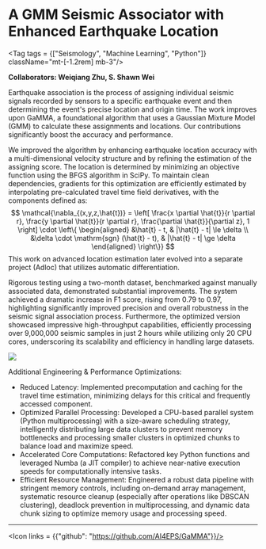 
# A GMM Seismic Associator with Enhanced Earthquake Location
<Tag tags = {["Seismology", "Machine Learning", "Python"]} className="mt-[-1.2rem] mb-3"/>

**Collaborators: Weiqiang Zhu, S. Shawn Wei**

Earthquake association is the process of assigning individual seismic signals recorded by sensors to a specific earthquake event and then determining the event's precise location and origin time. The work improves upon GaMMA, a foundational algorithm that uses a Gaussian Mixture Model (GMM) to calculate these assignments and locations. Our contributions significantly boost the accuracy and performance.

We improved the algorithm by enhancing earthquake location accuracy with a multi-dimensional velocity structure and by refining the estimation of the assigning score. The location is determined by minimizing an objective function using the BFGS algorithm in SciPy. To maintain clean dependencies, gradients for this optimization are efficiently estimated by interpolating pre-calculated travel time field derivatives, with the components defined as:
$$
    \mathcal{\nabla_{(x,y,z,\hat{t})} = \left[ 
    \frac{x \partial \hat{t}}{r \partial r},
    \frac{y \partial \hat{t}}{r \partial r},
    \frac{\partial \hat{t}}{\partial z},
    1 \right]
    \cdot
    \left\{
        \begin{aligned}
        &\hat{t} - t, & |\hat{t} - t| \le \delta \\
        &\delta \cdot \mathrm{sgn} (\hat{t} - t), & |\hat{t} - t| \ge \delta
        \end{aligned}
    \right\}}
$$ 
This work on advanced location estimation later evolved into a separate project (Adloc) that utilizes automatic differentiation.

Rigorous testing using a two-month dataset, benchmarked against manually associated data, demonstrated substantial improvements. The system achieved a dramatic increase in F1 score, rising from 0.79 to 0.97, highlighting significantly improved precision and overall robustness in the seismic signal association process. Furthermore, the optimized version showcased impressive high-throughput capabilities, efficiently processing over 9,000,000 seismic samples in just 2 hours while utilizing only 20 CPU cores, underscoring its scalability and efficiency in handling large datasets.

<Image 
  src={gamma}
  width={4448}
  height={1509}
  className="rounded-lg"
/>

Additional Engineering & Performance Optimizations:

- Reduced Latency: Implemented precomputation and caching for the travel time estimation, minimizing delays for this critical and frequently accessed component.
- Optimized Parallel Processing: Developed a CPU-based parallel system (Python multiprocessing) with a size-aware scheduling strategy, intelligently distributing large data clusters to prevent memory bottlenecks and processing smaller clusters in optimized chunks to balance load and maximize speed.
- Accelerated Core Computations: Refactored key Python functions and leveraged Numba (a JIT compiler) to achieve near-native execution speeds for computationally intensive tasks.
- Efficient Resource Management: Engineered a robust data pipeline with stringent memory controls, including on-demand array management, systematic resource cleanup (especially after operations like DBSCAN clustering), deadlock prevention in multiprocessing, and dynamic data chunk sizing to optimize memory usage and processing speed.

---
<Icon links = {{"github": "https://github.com/AI4EPS/GaMMA"}}/>